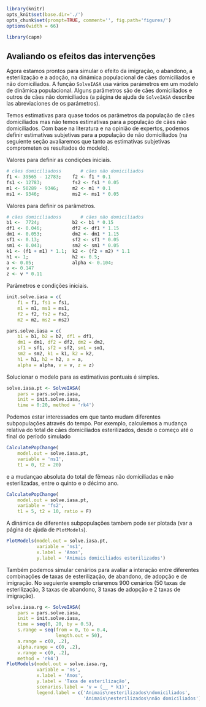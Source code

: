 ```r
library(knitr)
opts_knit$set(base.dir='./')
opts_chunk$set(prompt=TRUE, comment='', fig.path='figures/')
options(width = 66)
```

```r
library(capm)
```

## Avaliando os efeitos das intervenções

Agora estamos prontos para simular o efeito da imigração, o abandono, a esterilização e a adoção, na dinámica populacional de cães domiciliados e não domiciliados. A função `SolveIASA` usa vários parámetros em um modelo de dinâmica populacional. Alguns parâmetros são de cães domiciliados e outros de cães não domiciliados (a página de ajuda de `SolveIASA` describe las abreviaciones de os parámetros).  

Temos estimativas para quase todos os parâmetros da população de cães domiciliados mas não temos estimativas para a população de cães não domiciliados. Com base na literatura e na opinião de expertos, podemos definir estimativas subjetivas para a população de não domiciliados (na seguiente seção avaliaremos que tanto as estimativas subjetivas comprometen os resultados do modelo).

Valores para definir as condições iniciais.

```r
# cães domiciliadoss       # cães não domiciliados
f1 <- 39565 - 12783;    f2 <- f1 * 0.1
fs1 <- 12783;           fs2 <- fs1 * 0.05
m1 <- 50289 - 9346;     m2 <- m1 * 0.1
ms1 <- 9346;            ms2 <- ms1 * 0.05
```

Valores para definir os parâmetros.

```r
# cães domiciliadoss       # cães não domiciliados
b1 <-  7724;            b2 <- b1 * 0.15
df1 <- 0.046;           df2 <- df1 * 1.15
dm1 <- 0.053;           dm2 <- dm1 * 1.15
sf1 <- 0.13;            sf2 <- sf1 * 0.05
sm1 <- 0.043;           sm2 <- sm1 * 0.05
k1 <- (f1 + m1) * 1.1;  k2 <- (f2 + m2) * 1.1
h1 <- 1;                h2 <- 0.5;
a <- 0.05;              alpha <- 0.104;
v <- 0.147
z <- v * 0.11
```

Parâmetros e condições iniciais.

```r
init.solve.iasa = c(
    f1 = f1, fs1 = fs1,
    m1 = m1, ms1 = ms1,
    f2 = f2, fs2 = fs2,
    m2 = m2, ms2 = ms2)

pars.solve.iasa = c(
    b1 = b1, b2 = b2, df1 = df1,
    dm1 = dm1, df2 = df2, dm2 = dm2,
    sf1 = sf1, sf2 = sf2, sm1 = sm1,
    sm2 = sm2, k1 = k1, k2 = k2,
    h1 = h1, h2 = h2, a = a,
    alpha = alpha, v = v, z = z)
```

Solucionar o modelo para as estimativas pontuais é simples.

```r
solve.iasa.pt <- SolveIASA(
    pars = pars.solve.iasa,
    init = init.solve.iasa,
    time = 0:20, method = 'rk4')
```

Podemos estar interessados em que tanto mudam diferentes subpopulações através do tempo. Por exemplo, calculemos a mudança relativa do total de cães domiciliados esterilizados, desde o começo até o final do período simulado

```r
CalculatePopChange(
    model.out = solve.iasa.pt,
    variable = 'ns1',
    t1 = 0, t2 = 20)
```

e a mudançao absoluta do total de fêmeas não domiciliadas e não esterilizadas, entre o quinto e o décimo ano.

```r
CalculatePopChange(
    model.out = solve.iasa.pt,
    variable = 'fs2',
    t1 = 5, t2 = 10, ratio = F)
```

A dinámica de diferentes subpopulações tambem pode ser plotada (var a página de ajuda de `PlotModels`).

```r
PlotModels(model.out = solve.iasa.pt,
           variable = 'ns1',
           x.label = 'Anos',
           y.label = 'Animais domiciliados esterilizados')
```

Também podemos simular cenários para avaliar a interação entre diferentes combinações de taxas de esterilização, de abandono, de adopção e de imigração. No seguiente exemplo criaremos 900 cenários (50 taxas de esterilização, 3 taxas de abandono, 3 taxas de adopção e 2 taxas de imigração).

```r
solve.iasa.rg <- SolveIASA(
    pars = pars.solve.iasa,
    init = init.solve.iasa,
    time = seq(0, 20, by = 0.5),
    s.range = seq(from = 0, to = 0.4,
                  length.out = 50),
    a.range = c(0, .2),
    alpha.range = c(0, .2),
    v.range = c(0, .2),
    method = 'rk4')
PlotModels(model.out = solve.iasa.rg,
           variable = 'ns',
           x.label = 'Anos',
           y.label = 'Taxa de esterilização',
           scenarios.label = 'v = (__ * k1)',
           legend.label = c('Animais\nesterilizados\ndomiciliados',
                            'Animais\nesterilizados\nnão domiciliados'))
```